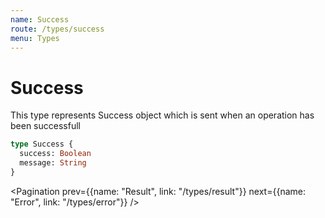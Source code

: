 ```yaml
---
name: Success
route: /types/success
menu: Types
---
```



# Success

This type represents Success object which is sent when an operation has been successfull

```graphql
type Success {
  success: Boolean
  message: String
}
```

<Pagination prev={{name: "Result", link: "/types/result"}} next={{name: "Error", link: "/types/error"}} />